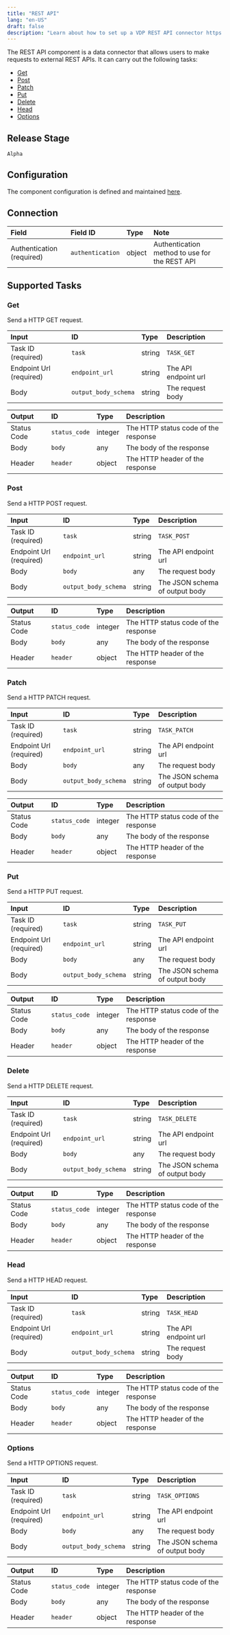 ```yaml
---
title: "REST API"
lang: "en-US"
draft: false
description: "Learn about how to set up a VDP REST API connector https://github.com/instill-ai/instill-core"
---
```


The REST API component is a data connector that allows users to make requests to external REST APIs.
It can carry out the following tasks:

- [Get](#get)
- [Post](#post)
- [Patch](#patch)
- [Put](#put)
- [Delete](#delete)
- [Head](#head)
- [Options](#options)

## Release Stage

`Alpha`

## Configuration

The component configuration is defined and maintained [here](https://github.com/instill-ai/component/blob/main/pkg/connector/restapi/v0/config/definition.json).

## Connection

| Field | Field ID | Type | Note |
| :--- | :--- | :--- | :--- |
| Authentication (required) | `authentication` | object | Authentication method to use for the REST API |


## Supported Tasks

### Get

Send a HTTP GET request.

| Input | ID | Type | Description |
| :--- | :--- | :--- | :--- |
| Task ID (required) | `task` | string | `TASK_GET` |
| Endpoint Url (required) | `endpoint_url` | string | The API endpoint url |
| Body | `output_body_schema` | string | The request body |

| Output | ID | Type | Description |
| :--- | :--- | :--- | :--- |
| Status Code | `status_code` | integer | The HTTP status code of the response |
| Body | `body` | any | The body of the response |
| Header | `header` | object | The HTTP header of the response |

### Post

Send a HTTP POST request.

| Input | ID | Type | Description |
| :--- | :--- | :--- | :--- |
| Task ID (required) | `task` | string | `TASK_POST` |
| Endpoint Url (required) | `endpoint_url` | string | The API endpoint url |
| Body | `body` | any | The request body |
| Body | `output_body_schema` | string | The JSON schema of output body |

| Output | ID | Type | Description |
| :--- | :--- | :--- | :--- |
| Status Code | `status_code` | integer | The HTTP status code of the response |
| Body | `body` | any | The body of the response |
| Header | `header` | object | The HTTP header of the response |

### Patch

Send a HTTP PATCH request.

| Input | ID | Type | Description |
| :--- | :--- | :--- | :--- |
| Task ID (required) | `task` | string | `TASK_PATCH` |
| Endpoint Url (required) | `endpoint_url` | string | The API endpoint url |
| Body | `body` | any | The request body |
| Body | `output_body_schema` | string | The JSON schema of output body |

| Output | ID | Type | Description |
| :--- | :--- | :--- | :--- |
| Status Code | `status_code` | integer | The HTTP status code of the response |
| Body | `body` | any | The body of the response |
| Header | `header` | object | The HTTP header of the response |

### Put

Send a HTTP PUT request.

| Input | ID | Type | Description |
| :--- | :--- | :--- | :--- |
| Task ID (required) | `task` | string | `TASK_PUT` |
| Endpoint Url (required) | `endpoint_url` | string | The API endpoint url |
| Body | `body` | any | The request body |
| Body | `output_body_schema` | string | The JSON schema of output body |

| Output | ID | Type | Description |
| :--- | :--- | :--- | :--- |
| Status Code | `status_code` | integer | The HTTP status code of the response |
| Body | `body` | any | The body of the response |
| Header | `header` | object | The HTTP header of the response |

### Delete

Send a HTTP DELETE request.

| Input | ID | Type | Description |
| :--- | :--- | :--- | :--- |
| Task ID (required) | `task` | string | `TASK_DELETE` |
| Endpoint Url (required) | `endpoint_url` | string | The API endpoint url |
| Body | `body` | any | The request body |
| Body | `output_body_schema` | string | The JSON schema of output body |

| Output | ID | Type | Description |
| :--- | :--- | :--- | :--- |
| Status Code | `status_code` | integer | The HTTP status code of the response |
| Body | `body` | any | The body of the response |
| Header | `header` | object | The HTTP header of the response |

### Head

Send a HTTP HEAD request.

| Input | ID | Type | Description |
| :--- | :--- | :--- | :--- |
| Task ID (required) | `task` | string | `TASK_HEAD` |
| Endpoint Url (required) | `endpoint_url` | string | The API endpoint url |
| Body | `output_body_schema` | string | The request body |

| Output | ID | Type | Description |
| :--- | :--- | :--- | :--- |
| Status Code | `status_code` | integer | The HTTP status code of the response |
| Body | `body` | any | The body of the response |
| Header | `header` | object | The HTTP header of the response |

### Options

Send a HTTP OPTIONS request.

| Input | ID | Type | Description |
| :--- | :--- | :--- | :--- |
| Task ID (required) | `task` | string | `TASK_OPTIONS` |
| Endpoint Url (required) | `endpoint_url` | string | The API endpoint url |
| Body | `body` | any | The request body |
| Body | `output_body_schema` | string | The JSON schema of output body |

| Output | ID | Type | Description |
| :--- | :--- | :--- | :--- |
| Status Code | `status_code` | integer | The HTTP status code of the response |
| Body | `body` | any | The body of the response |
| Header | `header` | object | The HTTP header of the response |
